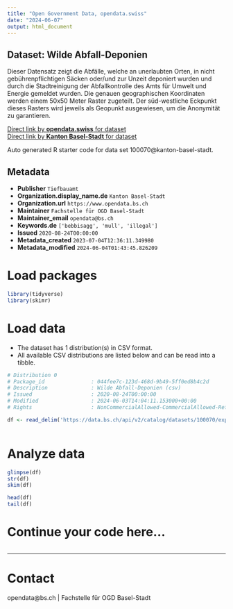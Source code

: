 ```yaml
---
title: "Open Government Data, opendata.swiss"
date: "2024-06-07"
output: html_document
---
```


## Dataset: Wilde Abfall-Deponien

Dieser Datensatz zeigt die Abfälle, welche an unerlaubten Orten, in nicht gebührenpflichtigen Säcken oder/und zur Unzeit deponiert wurden und durch die Stadtreinigung der Abfallkontrolle des Amts für Umwelt und Energie gemeldet wurden. Die genauen geographischen Koordinaten werden einem 50x50 Meter Raster zugeteilt. Der süd-westliche Eckpunkt dieses Rasters wird jeweils als Geopunkt ausgewiesen, um die Anonymität zu garantieren.   

[Direct link by **opendata.swiss** for dataset](https://opendata.swiss/de/dataset/wilde-abfall-deponien)<br>
[Direct link by **Kanton Basel-Stadt** for dataset](https://data.bs.ch/explore/dataset/100070/)

Auto generated R starter code for data set 100070@kanton-basel-stadt.

## Metadata

- **Publisher** `Tiefbauamt`
- **Organization.display_name.de** `Kanton Basel-Stadt`
- **Organization.url** `https://www.opendata.bs.ch`
- **Maintainer** `Fachstelle für OGD Basel-Stadt`
- **Maintainer_email** `opendata@bs.ch`
- **Keywords.de** `['bebbisagg', 'mull', 'illegal']`
- **Issued** `2020-08-24T00:00:00`
- **Metadata_created** `2023-07-04T12:36:11.349980`
- **Metadata_modified** `2024-06-04T01:43:45.826209`


# Load packages

```r

library(tidyverse)
library(skimr)

```

# Load data

-   The dataset has 1 distribution(s) in CSV format.
-   All available CSV distributions are listed below and can be read into a tibble.

```r

# Distribution 0
# Package_id               : 044fee7c-123d-468d-9b49-5ff0ed8b4c2d
# Description              : Wilde Abfall-Deponien (csv)
# Issued                   : 2020-08-24T00:00:00
# Modified                 : 2024-06-03T14:04:11.153000+00:00
# Rights                   : NonCommercialAllowed-CommercialAllowed-ReferenceRequired

df <- read_delim('https://data.bs.ch/api/v2/catalog/datasets/100070/exports/csv')



```

# Analyze data

```r

glimpse(df)
str(df)
skim(df)

head(df)
tail(df)

```

# Continue your code here...

```r

```

------------------------------------------------------------------------

# Contact

opendata@bs.ch | Fachstelle für OGD Basel-Stadt

